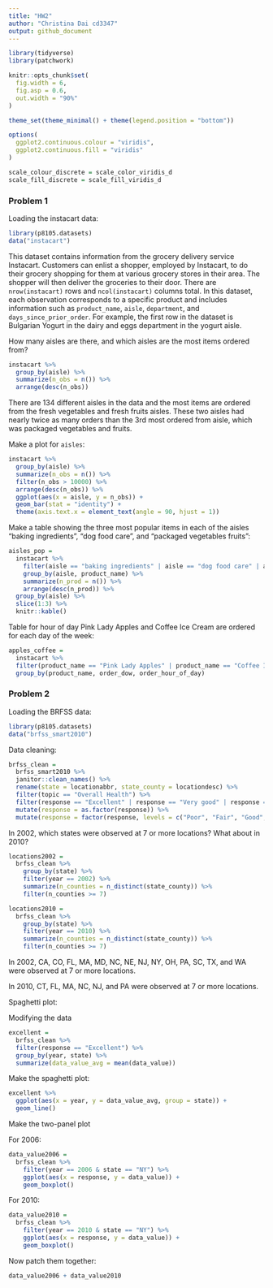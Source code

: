 ```yaml
---
title: "HW2"
author: "Christina Dai cd3347"
output: github_document
---
```


```r

library(tidyverse)
library(patchwork)

knitr::opts_chunk$set(
  fig.width = 6,
  fig.asp = 0.6,
  out.width = "90%"
)

theme_set(theme_minimal() + theme(legend.position = "bottom"))

options(
  ggplot2.continuous.colour = "viridis",
  ggplot2.continuous.fill = "viridis"
)

scale_colour_discrete = scale_color_viridis_d
scale_fill_discrete = scale_fill_viridis_d
```

### Problem 1

Loading the instacart data:

```r
library(p8105.datasets)
data("instacart")
```

This dataset contains information from the grocery delivery service Instacart. Customers can enlist a shopper, employed by Instacart, to do their grocery shopping for them at various grocery stores in their area. The shopper will then deliver the groceries to their door. There are `nrow(instacart)` rows and `ncol(instacart)` columns total. In this dataset, each observation corresponds to a specific product and includes information such as `product_name`, `aisle`, `department`, and `days_since_prior_order`. For example, the first row in the dataset is Bulgarian Yogurt in the dairy and eggs department in the yogurt aisle.

How many aisles are there, and which aisles are the most items ordered from?

```r
instacart %>% 
  group_by(aisle) %>% 
  summarize(n_obs = n()) %>% 
  arrange(desc(n_obs))
```

There are 134 different aisles in the data and the most items are ordered from the fresh vegetables and fresh fruits aisles. These two aisles had nearly twice as many orders than the 3rd most ordered from aisle, which was packaged vegetables and fruits.

Make a plot for `aisles`:

```r
instacart %>% 
  group_by(aisle) %>% 
  summarize(n_obs = n()) %>% 
  filter(n_obs > 10000) %>% 
  arrange(desc(n_obs)) %>%
  ggplot(aes(x = aisle, y = n_obs)) + 
  geom_bar(stat = "identity") + 
  theme(axis.text.x = element_text(angle = 90, hjust = 1))
```

Make a table showing the three most popular items in each of the aisles “baking ingredients”, “dog food care”, and “packaged vegetables fruits”:

```r
aisles_pop = 
  instacart %>% 
    filter(aisle == "baking ingredients" | aisle == "dog food care" | aisle == "packaged vegetables fruits") %>% 
    group_by(aisle, product_name) %>% 
    summarize(n_prod = n()) %>% 
    arrange(desc(n_prod)) %>% 
  group_by(aisle) %>% 
  slice(1:3) %>% 
  knitr::kable()
```

Table for hour of day Pink Lady Apples and Coffee Ice Cream are ordered for each day of the week:

```r
apples_coffee = 
  instacart %>% 
  filter(product_name == "Pink Lady Apples" | product_name == "Coffee Ice Cream") %>% 
  group_by(product_name, order_dow, order_hour_of_day)
```


### Problem 2

Loading the BRFSS data:

```r
library(p8105.datasets)
data("brfss_smart2010")
```


Data cleaning:

```r
brfss_clean = 
  brfss_smart2010 %>% 
  janitor::clean_names() %>% 
  rename(state = locationabbr, state_county = locationdesc) %>% 
  filter(topic == "Overall Health") %>% 
  filter(response == "Excellent" | response == "Very good" | response == "Good" | response == "Fair" | response == "Poor") %>% 
  mutate(response = as.factor(response)) %>% 
  mutate(response = factor(response, levels = c("Poor", "Fair", "Good", "Very good", "Excellent")))
```

In 2002, which states were observed at 7 or more locations? What about in 2010?

```r
locations2002 = 
  brfss_clean %>% 
    group_by(state) %>% 
    filter(year == 2002) %>% 
    summarize(n_counties = n_distinct(state_county)) %>% 
    filter(n_counties >= 7)
```


```r
locations2010 = 
  brfss_clean %>% 
    group_by(state) %>% 
    filter(year == 2010) %>% 
    summarize(n_counties = n_distinct(state_county)) %>% 
    filter(n_counties >= 7)
```


In 2002, CA, CO, FL, MA, MD, NC, NE, NJ, NY, OH, PA, SC, TX, and WA were observed at 7 or more locations.

In 2010, CT, FL, MA, NC, NJ, and PA were observed at 7 or more locations.


Spaghetti plot:

Modifying the data

```r
excellent = 
  brfss_clean %>% 
  filter(response == "Excellent") %>% 
  group_by(year, state) %>% 
  summarize(data_value_avg = mean(data_value))
```

Make the spaghetti plot:

```r
excellent %>% 
  ggplot(aes(x = year, y = data_value_avg, group = state)) +  
  geom_line()
```

Make the two-panel plot

For 2006:

```r
data_value2006 = 
  brfss_clean %>% 
    filter(year == 2006 & state == "NY") %>% 
    ggplot(aes(x = response, y = data_value)) + 
    geom_boxplot()
```

For 2010:

```r
data_value2010 = 
  brfss_clean %>% 
    filter(year == 2010 & state == "NY") %>% 
    ggplot(aes(x = response, y = data_value)) + 
    geom_boxplot()
```

Now patch them together:

```r
data_value2006 + data_value2010
```







